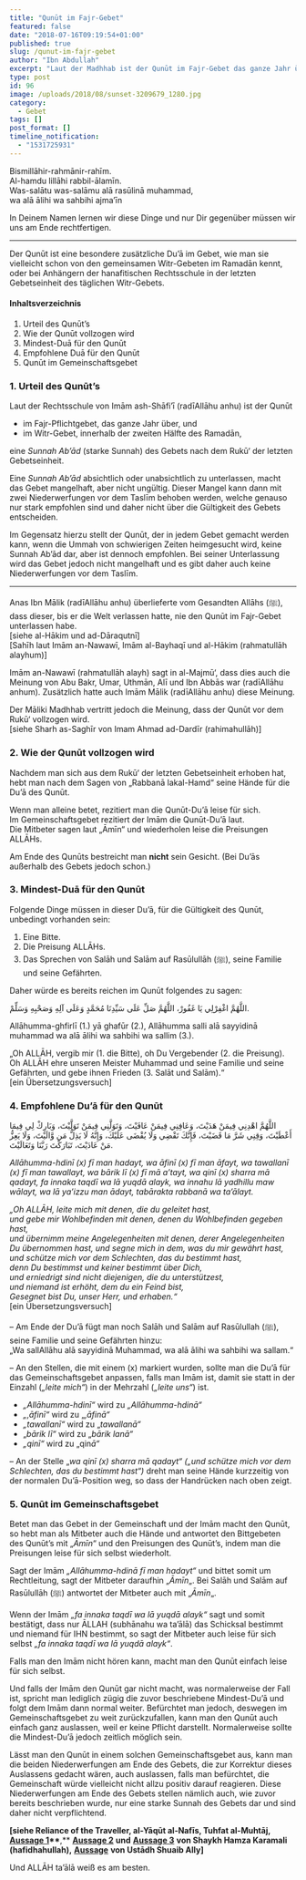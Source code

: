 ```yaml
---
title: "Qunūt im Fajr-Gebet"
featured: false
date: "2018-07-16T09:19:54+01:00"
published: true
slug: /qunut-im-fajr-gebet
author: "Ibn Abdullah"
excerpt: "Laut der Madhhab ist der Qunūt im Fajr-Gebet das ganze Jahr über eine wichtige Sunnah des Gebets."
type: post
id: 96
image: /uploads/2018/08/sunset-3209679_1280.jpg
category:
  - Gebet
tags: []
post_format: []
timeline_notification:
  - "1531725931"
---
```


Bismillāhir-rahmānir-rahīm.  
Al-hamdu lillāhi rabbil-ālamīn.  
Was-salātu was-salāmu alā rasūlinā muhammad,  
wa alā ālihi wa sahbihi ajma’īn

In Deinem Namen lernen wir diese Dinge und nur Dir gegenüber müssen wir uns am Ende rechtfertigen.

---

Der Qunūt ist eine besondere zusätzliche Du’ā im Gebet, wie man sie vielleicht schon von den gemeinsamen Witr-Gebeten im Ramadān kennt, oder bei Anhängern der hanafitischen Rechtsschule in der letzten Gebetseinheit des täglichen Witr-Gebets.

#### Inhaltsverzeichnis

1. Urteil des Qunūt’s
2. Wie der Qunūt vollzogen wird
3. Mindest-Duā für den Qunūt
4. Empfohlene Duā für den Qunūt
5. Qunūt im Gemeinschaftsgebet

### 1. Urteil des Qunūt’s

Laut der Rechtsschule von Imām ash-Shāfi’ī (radīAllāhu anhu) ist der Qunūt

- im Fajr-Pflichtgebet, das ganze Jahr über, und
- im Witr-Gebet, innerhalb der zweiten Hälfte des Ramadān,

eine _Sunnah Ab’ād_ (starke Sunnah) des Gebets nach dem Rukū‘ der letzten Gebetseinheit.

Eine _Sunnah Ab’ād_ absichtlich oder unabsichtlich zu unterlassen, macht das Gebet mangelhaft, aber nicht ungültig. Dieser Mangel kann dann mit zwei Niederwerfungen vor dem Taslīm behoben werden, welche genauso nur stark empfohlen sind und daher nicht über die Gültigkeit des Gebets entscheiden.

Im Gegensatz hierzu stellt der Qunūt, der in jedem Gebet gemacht werden kann, wenn die Ummah von schwierigen Zeiten heimgesucht wird, keine Sunnah Ab’ād dar, aber ist dennoch empfohlen. Bei seiner Unterlassung wird das Gebet jedoch nicht mangelhaft und es gibt daher auch keine Niederwerfungen vor dem Taslīm.

---

Anas Ibn Mālik (radīAllāhu anhu) überlieferte vom Gesandten Allāhs (ﷺ), dass dieser, bis er die Welt verlassen hatte, nie den Qunūt im Fajr-Gebet unterlassen habe.  
\[siehe al-Hākim und ad-Dāraqutnī\]  
\[Sahīh laut Imām an-Nawawī, Imām al-Bayhaqī und al-Hākim (rahmatullāh alayhum)\]

Imām an-Nawawī (rahmatullāh alayh) sagt in al-Majmū‘, dass dies auch die Meinung von Abu Bakr, Umar, Uthmān, Alī und Ibn Abbās war (radīAllāhu anhum). Zusätzlich hatte auch Imām Mālik (radīAllāhu anhu) diese Meinung.

Der Māliki Madhhab vertritt jedoch die Meinung, dass der Qunūt vor dem Rukū‘ vollzogen wird.  
\[siehe Sharh as-Saghīr von Imam Ahmad ad-Dardīr (rahimahullāh)\]

### 2. Wie der Qunūt vollzogen wird

Nachdem man sich aus dem Rukū‘ der letzten Gebetseinheit erhoben hat, hebt man nach dem Sagen von „Rabbanā lakal-Hamd“ seine Hände für die Du’ā des Qunūt.

Wenn man alleine betet, rezitiert man die Qunūt-Du’ā leise für sich.  
Im Gemeinschaftsgebet rezitiert der Imām die Qunūt-Du’ā laut.  
Die Mitbeter sagen laut „Āmīn“ und wiederholen leise die Preisungen ALLĀHs.

Am Ende des Qunūts bestreicht man **nicht** sein Gesicht. (Bei Du’ās außerhalb des Gebets jedoch schon.)

### 3. Mindest-Duā für den Qunūt

Folgende Dinge müssen in dieser Du’ā, für die Gültigkeit des Qunūt, unbedingt vorhanden sein:

1. Eine Bitte.
2. Die Preisung ALLĀHs.
3. Das Sprechen von Salāh und Salām auf Rasūlullāh (ﷺ), seine Familie und seine Gefährten.

Daher würde es bereits reichen im Qunūt folgendes zu sagen:

اللَّهُمَّ اغْفِرْلِي يَا غَفُورْ، اللَّهُمَّ صَلِّ عَلَى سَيِّدِنَا مُحَمَّدٍ وَعَلَى آلِهِ وَصَحْبِهِ وَسَلِّمْ.

Allāhumma-ghfirlī (1.) yā ghafūr (2.), Allāhumma salli alā sayyidinā muhammad wa alā ālihi wa sahbihi wa sallim (3.).

„Oh ALLĀH, vergib mir (1. die Bitte), oh Du Vergebender (2. die Preisung). Oh ALLĀH ehre unseren Meister Muhammad und seine Familie und seine Gefährten, und gebe ihnen Frieden (3. Salāt und Salām).“  
\[ein Übersetzungsversuch\]

### 4. Empfohlene Du’ā für den Qunūt

اللَّهُمَّ اهْدِنِي فِيمَنْ هَدَيْتَ، وَعَافِنِي فِيمَنْ عَافَيْتَ، وَتَوَلَّنِي فِيمَنْ تَوَلَّيْتَ، وَبَارِكْ لِي فِيمَا أَعْطَيْتَ، وَقِنِي شَرَّ مَا قَضَيْتَ، فَإِنَّكَ تَقْضِي وَلَا يُقْضَى عَلَيْكَ، وَإِنَّهُ لَا يَذِلُّ مَن وَّالَيْتَ، وَلَا يَعِزُّ مَنْ عَادَيْتَ، تَبَارَكْتَ رَبَّنَا وَتَعَالَيْتَ.

_Allāhumma-hdinī (x) fī man hadayt, wa āfinī (x) fī man āfayt, wa tawallanī (x) fī man tawallayt, wa bārik lī (x) fī mā a’tayt, wa qinī (x) sharra mā qadayt, fa innaka taqdī wa lā yuqdā alayk, wa innahu lā yadhillu maw wālayt, wa lā ya’izzu man ādayt, tabārakta rabbanā wa ta’ālayt._

_„Oh ALLĀH, leite mich mit denen, die du geleitet hast,_  
_und gebe mir Wohlbefinden mit denen, denen du Wohlbefinden gegeben hast,_  
_und übernimm meine Angelegenheiten mit denen, derer Angelegenheiten Du übernommen hast, und segne mich in dem, was du mir gewährt hast,_  
_und schütze mich vor dem Schlechten, das du bestimmt hast,_  
_denn Du bestimmst und keiner bestimmt über Dich,_  
_und erniedrigt sind nicht diejenigen, die du unterstützest,_  
_und niemand ist erhöht, dem du ein Feind bist,_  
_Gesegnet bist Du, unser Herr, und erhaben.“_  
\[ein Übersetzungsversuch\]

– Am Ende der Du’ā fügt man noch Salāh und Salām auf Rasūlullah (ﷺ), seine Familie und seine Gefährten hinzu:  
„Wa sallAllāhu alā sayyidinā Muhammad, wa alā ālihi wa sahbihi wa sallam.“

– An den Stellen, die mit einem (x) markiert wurden, sollte man die Du’ā für das Gemeinschaftsgebet anpassen, falls man Imām ist, damit sie statt in der Einzahl (_„leite mich“_) in der Mehrzahl (_„leite uns“_) ist.

- _„Allāhumma-hdinī“_ wird zu _„Allāhumma-hdinā“_
- _„‚āfinī“_ wird zu „_‚āfinā“_
- _„tawallanī“_ wird zu „_tawallanā“_
- „_bārik lī“_ wird zu „_bārik lanā“_
- _„qinī“_ wird zu „qin*ā“*

– An der Stelle „_wa qinī (x) sharra mā qadayt“ („und schütze mich vor dem Schlechten, das du bestimmt hast“)_ dreht man seine Hände kurzzeitig von der normalen Du’ā-Position weg, so dass der Handrücken nach oben zeigt.

### 5. Qunūt im Gemeinschaftsgebet

Betet man das Gebet in der Gemeinschaft und der Imām macht den Qunūt, so hebt man als Mitbeter auch die Hände und antwortet den Bittgebeten des Qunūt’s mit „_Āmīn_“ und den Preisungen des Qunūt’s, indem man die Preisungen leise für sich selbst wiederholt.

Sagt der Imām _„Allāhumma-hdinā fī man hadayt“_ und bittet somit um Rechtleitung, sagt der Mitbeter daraufhin „_Āmīn_„. Bei Salāh und Salām auf Rasūlullāh (ﷺ) antwortet der Mitbeter auch mit „_Āmīn_„.

Wenn der Imām _„fa innaka taqdī wa lā yuqdā alayk“_ sagt und somit bestätigt, dass nur ĀLLAH (subhānahu wa ta’ālā) das Schicksal bestimmt und niemand für IHN bestimmt, so sagt der Mitbeter auch leise für sich selbst _„fa innaka taqdī wa lā yuqdā alayk“_.

Falls man den Imām nicht hören kann, macht man den Qunūt einfach leise für sich selbst.

Und falls der Imām den Qunūt gar nicht macht, was normalerweise der Fall ist, spricht man lediglich zügig die zuvor beschriebene Mindest-Du’ā und folgt dem Imām dann normal weiter. Befürchtet man jedoch, deswegen im Gemeinschaftsgebet zu weit zurückzufallen, kann man den Qunūt auch einfach ganz auslassen, weil er keine Pflicht darstellt. Normalerweise sollte die Mindest-Du’ā jedoch zeitlich möglich sein.

Lässt man den Qunūt in einem solchen Gemeinschaftsgebet aus, kann man die beiden Niederwerfungen am Ende des Gebets, die zur Korrektur dieses Auslassens gedacht wären, auch auslassen, falls man befürchtet, die Gemeinschaft würde vielleicht nicht allzu positiv darauf reagieren. Diese Niederwerfungen am Ende des Gebets stellen nämlich auch, wie zuvor bereits beschrieben wurde, nur eine starke Sunnah des Gebets dar und sind daher nicht verpflichtend.

**\[siehe Reliance of the Traveller, al-Yāqūt al-Nafīs, Tuhfat al-Muhtāj,** **[Aussage 1](https://islamqa.org/shafii/qibla-shafii/34095)\*\***,\*\* **[Aussage 2](http://islamqa.org/shafii/qibla-shafii/33717)** **und** **[Aussage 3](https://islamqa.org/shafii/qibla-shafii/33664)** **von Shaykh Hamza Karamali (hafidhahullah),** **[Aussage](http://seekershub.org/ans-blog/2015/05/19/what-is-the-basis-of-reciting-the-qunut-in-the-fajr-prayer-according-to-the-shafii-school/)** **von Ustādh Shuaib Ally\]**

Und ALLĀH ta’ālā weiß es am besten.
